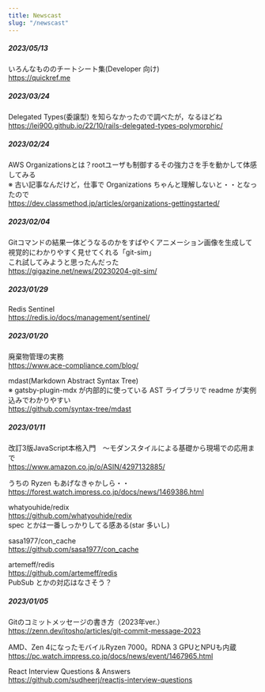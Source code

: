 ```yaml
---
title: Newscast
slug: "/newscast"
---
```


##### 2023/05/13

いろんなもののチートシート集(Developer 向け)  
https://quickref.me

##### 2023/03/24

Delegated Types(委譲型) を知らなかったので調べたが，なるほどね  
https://lei900.github.io/22/10/rails-delegated-types-polymorphic/

##### 2023/02/24

AWS Organizationsとは？rootユーザも制御するその強力さを手を動かして体感してみる  
※ 古い記事なんだけど，仕事で Organizations ちゃんと理解しないと・・となったので  
https://dev.classmethod.jp/articles/organizations-gettingstarted/

##### 2023/02/04

Gitコマンドの結果一体どうなるのかをすばやくアニメーション画像を生成して視覚的にわかりやすく見せてくれる「git-sim」  
これ試してみようと思ったんだった  
https://gigazine.net/news/20230204-git-sim/

##### 2023/01/29

Redis Sentinel  
https://redis.io/docs/management/sentinel/

##### 2023/01/20

廃棄物管理の実務  
https://www.ace-compliance.com/blog/

mdast(Markdown Abstract Syntax Tree)  
※ gatsby-plugin-mdx が内部的に使っている AST ライブラリで readme が実例込みでわかりやすい  
https://github.com/syntax-tree/mdast

##### 2023/01/11

改訂3版JavaScript本格入門　～モダンスタイルによる基礎から現場での応用まで  
https://www.amazon.co.jp/o/ASIN/4297132885/

うちの Ryzen もあげなきゃかしら・・  
https://forest.watch.impress.co.jp/docs/news/1469386.html

whatyouhide/redix  
https://github.com/whatyouhide/redix  
spec とかは一番しっかりしてる感ある(star 多いし)

sasa1977/con_cache  
https://github.com/sasa1977/con_cache

artemeff/redis  
https://github.com/artemeff/redis  
PubSub とかの対応はなさそう？  

##### 2023/01/05

Gitのコミットメッセージの書き方（2023年ver.）  
https://zenn.dev/itosho/articles/git-commit-message-2023

AMD、Zen 4になったモバイルRyzen 7000。RDNA 3 GPUとNPUも内蔵  
https://pc.watch.impress.co.jp/docs/news/event/1467965.html

React Interview Questions & Answers  
https://github.com/sudheerj/reactjs-interview-questions
